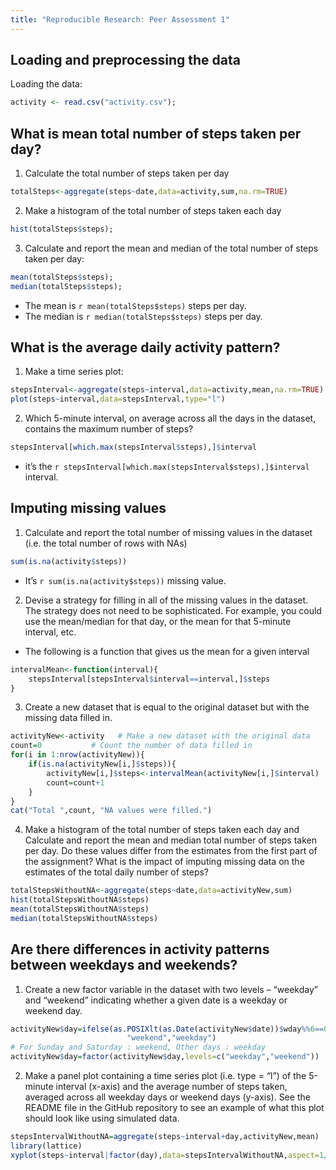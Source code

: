 ```yaml
---
title: "Reproducible Research: Peer Assessment 1"    
---    
```



## Loading and preprocessing the data
Loading the data:
```r
activity <- read.csv("activity.csv");
```   

## What is mean total number of steps taken per day?
1. Calculate the total number of steps taken per day
```r
totalSteps<-aggregate(steps~date,data=activity,sum,na.rm=TRUE)
```

2. Make a histogram of the total number of steps taken each day
```r
hist(totalSteps$steps);
```   

3. Calculate and report the mean and median of the total number of steps taken per day:
```r
mean(totalSteps$steps);
median(totalSteps$steps);
```
* The mean is `r mean(totalSteps$steps)` steps per day.
* The median is `r median(totalSteps$steps)` steps per day.



## What is the average daily activity pattern?
1. Make a time series plot:
```r
stepsInterval<-aggregate(steps~interval,data=activity,mean,na.rm=TRUE)
plot(steps~interval,data=stepsInterval,type="l")
```

2. Which 5-minute interval, on average across all the days in the dataset, contains the maximum number of steps?
```r
stepsInterval[which.max(stepsInterval$steps),]$interval
```
* it's the `r stepsInterval[which.max(stepsInterval$steps),]$interval` interval.

## Imputing missing values
1. Calculate and report the total number of missing values in the dataset (i.e. the total number of rows with NAs)
```r
sum(is.na(activity$steps))
```
* It's `r sum(is.na(activity$steps))` missing value.

2. Devise a strategy for filling in all of the missing values in the dataset. The strategy does not need to be sophisticated. For example, you could use the mean/median for that day, or the mean for that 5-minute interval, etc.
* The following is a function that gives us the mean for a given interval
```r
intervalMean<-function(interval){
    stepsInterval[stepsInterval$interval==interval,]$steps
}
```

3. Create a new dataset that is equal to the original dataset but with the missing data filled in.
```r
activityNew<-activity   # Make a new dataset with the original data
count=0           # Count the number of data filled in
for(i in 1:nrow(activityNew)){
    if(is.na(activityNew[i,]$steps)){
        activityNew[i,]$steps<-intervalMean(activityNew[i,]$interval)
        count=count+1
    }
}
cat("Total ",count, "NA values were filled.")  
```

4. Make a histogram of the total number of steps taken each day and Calculate and report the mean and median total number of steps taken per day. Do these values differ from the estimates from the first part of the assignment? What is the impact of imputing missing data on the estimates of the total daily number of steps?
```r
totalStepsWithoutNA<-aggregate(steps~date,data=activityNew,sum)
hist(totalStepsWithoutNA$steps)
mean(totalStepsWithoutNA$steps)
median(totalStepsWithoutNA$steps)
```



## Are there differences in activity patterns between weekdays and weekends?

1. Create a new factor variable in the dataset with two levels – “weekday” and “weekend” indicating whether a given date is a weekday or weekend day.
```r
activityNew$day=ifelse(as.POSIXlt(as.Date(activityNew$date))$wday%%6==0,
                          "weekend","weekday")
# For Sunday and Saturday : weekend, Other days : weekday 
activityNew$day=factor(activityNew$day,levels=c("weekday","weekend"))
```

2. Make a panel plot containing a time series plot (i.e. type = "l") of the 5-minute interval (x-axis) and the average number of steps taken, averaged across all weekday days or weekend days (y-axis). See the README file in the GitHub repository to see an example of what this plot should look like using simulated data.
```r
stepsIntervalWithoutNA=aggregate(steps~interval+day,activityNew,mean)
library(lattice)
xyplot(steps~interval|factor(day),data=stepsIntervalWithoutNA,aspect=1/2,type="l")
```